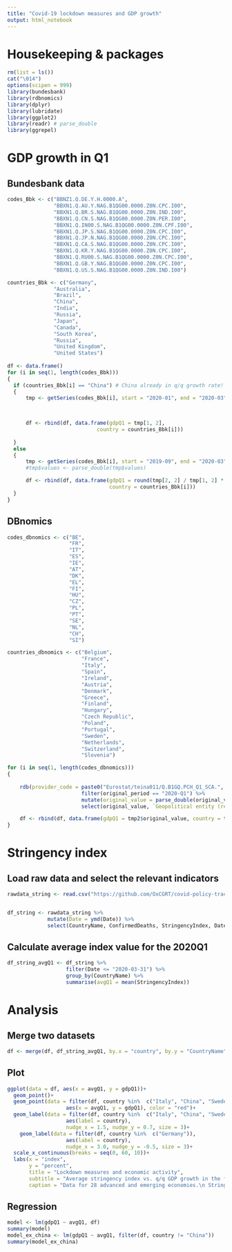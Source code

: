 ```yaml
---
title: "Covid-19 lockdown measures and GDP growth"
output: html_notebook
---
```


# Housekeeping & packages

```r
rm(list = ls())
cat("\014")
options(scipen = 999)
library(bundesbank)
library(rdbnomics)
library(dplyr)
library(lubridate)
library(ggplot2)
library(readr) # parse_double
library(ggrepel)
```

# GDP growth in Q1

## Bundesbank data

```r
codes_Bbk <- c("BBNZ1.Q.DE.Y.H.0000.A",
               "BBXN1.Q.AU.Y.NAG.B1QG00.0000.Z0N.CPC.I00",
               "BBXN1.Q.BR.S.NAG.B1QG00.0000.Z0N.IND.I00",
               "BBXN1.Q.CN.S.NAG.B1QG00.0000.Z0N.PER.I00",
               "BBXN1.Q.IN00.S.NAG.B1QG00.0000.Z0N.CPF.I00",
               "BBXN1.Q.JP.S.NAG.B1QG00.0000.Z0N.CPC.I00",
               "BBXN1.Q.JP.N.NAG.B1QG00.0000.Z0N.CPC.I00",
               "BBXN1.Q.CA.S.NAG.B1QG00.0000.Z0N.CPC.I00",
               "BBXN1.Q.KR.Y.NAG.B1QG00.0000.Z0N.CPC.I00",
               "BBXN1.Q.RU00.S.NAG.B1QG00.0000.Z0N.CPC.I00",
               "BBXN1.Q.GB.Y.NAG.B1QG00.0000.Z0N.CPC.I00",
               "BBXN1.Q.US.S.NAG.B1QG00.0000.Z0N.IND.I00")

countries_Bbk <- c("Germany", 
               "Australia",
               "Brazil",
               "China",
               "India",
               "Russia",
               "Japan",
               "Canada",
               "South Korea",
               "Russia",
               "United Kingdom",
               "United States")
               
df <- data.frame()
for (i in seq(1, length(codes_Bbk)))
{
  if (countries_Bbk[i] == "China") # China already in q/q growth rate!
  {
      tmp <- getSeries(codes_Bbk[i], start = "2020-01", end = "2020-03")
      


      df <- rbind(df, data.frame(gdpQ1 = tmp[1, 2], 
                             country = countries_Bbk[i]))
    
  }
  else 
  {
      tmp <- getSeries(codes_Bbk[i], start = "2019-09", end = "2020-03")
      #tmp$values <- parse_double(tmp$values)

      df <- rbind(df, data.frame(gdpQ1 = round(tmp[2, 2] / tmp[1, 2] * 100 - 100, digits = 1), 
                                 country = countries_Bbk[i]))
  }
}
```

## DBnomics

```r

codes_dbnomics <- c("BE",
                    "FR",
                    "IT",
                    "ES",
                    "IE",
                    "AT",
                    "DK",
                    "EL",
                    "FI",
                    "HU",
                    "CZ",
                    "PL",
                    "PT",
                    "SE",
                    "NL",
                    "CH",
                    "SI")

countries_dbnomics <- c("Belgium",
                        "France",
                        "Italy",
                        "Spain",
                        "Ireland",
                        "Austria",
                        "Denmark",
                        "Greece",
                        "Finland",
                        "Hungary",
                        "Czech Republic",
                        "Poland",
                        "Portugal",
                        "Sweden",
                        "Netherlands",
                        "Switzerland",
                        "Slovenia")

for (i in seq(1, length(codes_dbnomics)))
{
  
    rdb(provider_code = paste0("Eurostat/teina011/Q.B1GQ.PCH_Q1_SCA.", codes_dbnomics[i])) %>%
                        filter(original_period == "2020-Q1") %>%
                        mutate(original_value = parse_double(original_value)) %>%
                        select(original_value, `Geopolitical entity (reporting)`) -> tmp2

    df <- rbind(df, data.frame(gdpQ1 = tmp2$original_value, country = tmp2$`Geopolitical entity (reporting)`))
}
```

# Stringency index

## Load raw data and select the relevant indicators

```r
rawdata_string <- read.csv("https://github.com/OxCGRT/covid-policy-tracker/raw/master/data/OxCGRT_latest.csv")


df_string <- rawdata_string %>% 
             mutate(Date = ymd(Date)) %>% 
             select(CountryName, ConfirmedDeaths, StringencyIndex, Date) 
```

## Calculate average index value for the 2020Q1

```r
df_string_avgQ1 <- df_string %>% 
                   filter(Date <= "2020-03-31") %>%
                   group_by(CountryName) %>%
                   summarise(avgQ1 = mean(StringencyIndex))
```

# Analysis

## Merge two datasets

```r
df <- merge(df, df_string_avgQ1, by.x = "country", by.y = "CountryName")
```


## Plot

```r

ggplot(data = df, aes(x = avgQ1, y = gdpQ1))+
  geom_point()+
  geom_point(data = filter(df, country %in%  c("Italy", "China", "Sweden", "South Korea", "Germany")),
                   aes(x = avgQ1, y = gdpQ1), color = "red")+
  geom_label(data = filter(df, country %in%  c("Italy", "China", "Sweden", "South Korea")),
                   aes(label = country),
                   nudge_x = 1.5, nudge_y = 0.7, size = 3)+
    geom_label(data = filter(df, country %in%  c("Germany")),
                   aes(label = country),
                   nudge_x = 3.0, nudge_y = -0.5, size = 3)+
  scale_x_continuous(breaks = seq(0, 60, 10))+
  labs(x = "index",
       y = "percent",
       title = "Lockdown measures and economic activity",
       subtitle = "Average stringency index vs. q/q GDP growth in the first quarter of 2020",
       caption = "Data for 28 advanced and emerging economies.\n Stringency index:higher values indicate more stringent lockdown measures, GDP: seasonally and calendar adjusted. \n Source: Hale, Thomas, Sam Webster, Anna Petherick, Toby Phillips and Beatriz Kira (2020);\n Eurostat, Deutsche Bundesbank, national statistical authorities.")
```


## Regression

```r
model <- lm(gdpQ1 ~ avgQ1, df)
summary(model)
model_ex_china <- lm(gdpQ1 ~ avgQ1, filter(df, country != "China"))
summary(model_ex_china)
```


